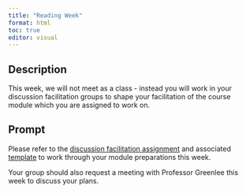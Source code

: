 ```yaml
---
title: "Reading Week"
format: html
toc: true
editor: visual
---
```


## Description

This week, we will not meet as a class - instead you will work in your discussion facilitation groups to shape your facilitation of the course module which you are assigned to work on.

## Prompt

Please refer to the [discussion facilitation assignment](../assignments/05_facilitation.qmd) and associated [template](../assignments/Module_Plan_Template.docx) to work through your module preparations this week. 

Your group should also request a meeting with Professor Greenlee this week to discuss your plans.